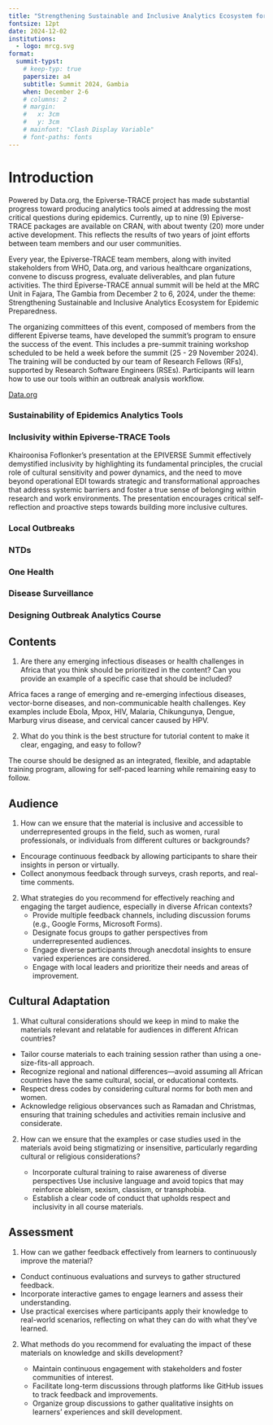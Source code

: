 ```yaml
---
title: "Strengthening Sustainable and Inclusive Analytics Ecosystem for Epidemic Preparedness"
fontsize: 12pt
date: 2024-12-02
institutions:
  - logo: mrcg.svg
format: 
  summit-typst:
    # keep-typ: true
    papersize: a4
    subtitle: Summit 2024, Gambia
    when: December 2-6
    # columns: 2
    # margin:
    #   x: 3cm
    #   y: 3cm
    # mainfont: "Clash Display Variable"
    # font-paths: fonts
---
```


# Introduction

::: {.block}
<!-- ::: {.block fill="luma(230)" inset="8pt" radius="4pt"} -->

Powered by Data.org, the Epiverse-TRACE project has made substantial progress toward producing analytics tools aimed at addressing the most critical questions during epidemics. Currently, up to nine (9) Epiverse-TRACE packages are available on CRAN, with about twenty (20) more under active development. This reflects the results of two years of joint efforts between team members and our user communities.

Every year, the Epiverse-TRACE team members, along with invited stakeholders from WHO, Data.org, and various healthcare organizations, convene to discuss progress, evaluate deliverables, and plan future activities. The third Epiverse-TRACE annual summit will be held at the MRC Unit in Fajara, The Gambia from December 2 to 6, 2024, under the theme: Strengthening Sustainable and Inclusive Analytics Ecosystem for Epidemic Preparedness.

The organizing committees of this event, composed of members from the different Epiverse teams, have developed the summit’s program to ensure the success of the event. This includes a pre-summit training workshop scheduled to be held a week before the summit (25 - 29 November 2024). The training will be conducted by our team of Research Fellows (RFs), supported by Research Software Engineers (RSEs). Participants will learn how to use our tools within an outbreak analysis workflow. 

[Data.org](https://data.org)

:::

<!-- ```{=typst}
#pagebreak()
``` -->

```{=typst}
= Pre Summit Training <presummit>
#lorem(60)
```





### Sustainability of Epidemics Analytics Tools

```{=typst}
#lorem(60)
```

### Inclusivity within Epiverse-TRACE Tools

Khairoonisa Foflonker's presentation at the EPIVERSE Summit effectively demystified inclusivity by highlighting its fundamental principles, the crucial role of cultural sensitivity and power dynamics, and the need to move beyond operational EDI towards strategic and transformational approaches that address systemic barriers and foster a true sense of belonging within research and work environments. The presentation encourages critical self-reflection and proactive steps towards building more inclusive cultures.

### Local Outbreaks

```{=typst}
#lorem(60)
```

### NTDs

```{=typst}
#lorem(60)
```

### One Health

```{=typst}
#lorem(60)
```

### Disease Surveillance

```{=typst}
#lorem(60)
```

### Designing Outbreak Analytics Course 

```{=typst}

Training is a cornerstone of the Epiverse-TRACE project, ensuring that our advanced analytics packages are recognized and adopted by a broader community. As the project enters its second phase, the focus shifts towards developing and delivering structured courses. Training within Epiverse-TRACE is facilitated through a variety of resources, including showcases, case-studies, how-to guides,  tutorials, and the Epi Training Kit (#link("https://epiverse-trace.github.io/epi-training-kit/index-EN.html")[EpiTkit]).

During the final day of the summit, participants shared insights on designing an in-person data-centered outbreak analytics course aimed at training and teaching outbreak analysis as well as on the translation and adaptation of the Epi Training Kit materials for  African context. The discussion also reflected on lessons learned from previous training sessions, identified existing gaps, and explored strategies to address them.
In this session, the training team presented the pre-summit training report along with its feedback (see #link("https://zenodo.org/records/14946723")[Pre-summit Training report]).

 We also discussed strategies for implementing training in the project's second phase, including the EpiTkit modules as part of comprehensive training in TRACE-LAC for Latin America and the LSHTM-MRCG plans for delivering training courses in Africa. 
The discussion centered on four key aspects of training: content, audience, cultural adaptation, and assessment. Participants, divided into five groups, responded to targeted questions within each aspect. Their insights were collected and summarized in the following table.

```
::: {.block fill="luma(610)" inset="12pt" radius="20pt"}
## Contents

1. Are there any emerging infectious diseases or health challenges in Africa that you think should be prioritized in the content?  Can you provide an example of a specific case that should be included?

  Africa faces a range of emerging and re-emerging infectious diseases, vector-borne diseases, and non-communicable health challenges. Key examples include Ebola, Mpox, HIV, Malaria, Chikungunya, Dengue, Marburg virus disease, and cervical cancer caused by HPV.

2. What do you think is the best structure for tutorial content to make it clear, engaging, and easy to follow? 

  The course should be designed as an integrated, flexible, and adaptable training program, allowing for self-paced learning while remaining easy to follow.
:::

::: {.block fill="luma(610)" inset="12pt" radius="20pt"}
## Audience

1. How can we ensure that the material is inclusive and accessible to underrepresented groups in the field, such as women, rural professionals, or individuals from different cultures or backgrounds?
 
  - Encourage continuous feedback by allowing participants to share their insights in person or virtually.
  - Collect anonymous feedback through surveys, crash reports, and real-time comments.

2. What strategies do you recommend for effectively reaching and engaging the target audience, especially in diverse African contexts?
   - Provide multiple feedback channels, including discussion forums (e.g., Google Forms, Microsoft Forms).
   - Designate focus groups to gather perspectives from underrepresented audiences.
   - Engage diverse participants through anecdotal insights to ensure varied experiences are considered.
   - Engage with local leaders and prioritize their needs and areas of improvement.

:::

::: {.block fill="luma(610)" inset="12pt" radius="20pt"}
## Cultural Adaptation

1. What cultural considerations should we keep in mind to make the materials relevant and relatable for audiences in different African countries?

 
  - Tailor course materials to each training session rather than using a one-size-fits-all approach.
  - Recognize regional and national differences—avoid assuming all African countries have the same cultural, social, or educational contexts.
  - Respect dress codes by considering cultural norms for both men and women.
  - Acknowledge religious observances such as Ramadan and Christmas, ensuring that training schedules and activities remain inclusive and considerate.

2. How can we ensure that the examples or case studies used in the materials avoid being stigmatizing or insensitive, particularly regarding cultural or religious considerations?

   - Incorporate cultural training to raise awareness of diverse perspectives
Use inclusive language and avoid topics that may reinforce ableism, sexism, classism, or transphobia.
   - Establish a clear code of conduct that upholds respect and inclusivity in all course materials.

:::

::: {.block fill="luma(610)" inset="16pt" radius="20pt"}
## Assessment

1. How can we gather feedback effectively from learners to continuously improve the material?

  - Conduct continuous evaluations and surveys to gather structured feedback.
  - Incorporate interactive games to engage learners and assess their understanding.
  - Use practical exercises where participants apply their knowledge to real-world scenarios, reflecting on what they can do with what they’ve learned.


2. What methods do you recommend for evaluating the impact of these materials on knowledge and skills development?

   - Maintain continuous engagement with stakeholders and foster communities of interest.
   - Facilitate long-term discussions through platforms like GitHub issues to track feedback and improvements.
   - Organize group discussions to gather qualitative insights on learners' experiences and skill development.

:::